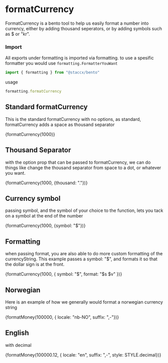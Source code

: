 
<Meta title="Formatting|FormatCurrency" component={formatCurrency}/>

# formatCurrency
FormatCurrency is a bento tool to help us easily format a number into currency, either by adding thousand seperators,
or by adding symbols such as $ or "kr".

### Import
All exports under formatting is imported via formatting. to use a spesific formatter you would
use ```formatting.FormatterYouWant```


```javascript
import { formatting } from "@staccx/bento"
```
usage
```javascript
formatting.formatCurrency
```

## Standard formatCurrency
This is the standard formatCurrency with no options, as standard, formatCurrency adds a space as thousand separator

<Preview>
  <Story name="Standard">
   <CurrencyText>{formatCurrency(1000)}</CurrencyText>
  </Story>
</Preview>

## Thousand Separator
with the option prop that can be passed to formatCurrency, we can do things like change the thousand separator from
space to a dot, or whatever you want.

<Preview>
  <Story name="Thousand Separator">
   <CurrencyText>{formatCurrency(1000, {thousand: "."})}</CurrencyText>
  </Story>
</Preview>


## Currency symbol
passing symbol, and the symbol of your choice to the function, lets you tack on a symbol at the end of the number

<Preview>
  <Story name="Currency symbol">
   <CurrencyText>{formatCurrency(1000, {symbol: "$"})}</CurrencyText>
  </Story>
</Preview>

## Formatting
when passing format, you are also able to do more custom formatting of the currencyString.
This example passes a symbol: "$", and formats it so that the dollar sign is at the front.

<Preview>
  <Story name="Formatting">
   <CurrencyText>{formatCurrency(1000, { symbol: "$", format: "$s  $v" })}</CurrencyText>
  </Story>
</Preview>

## Norwegian
Here is an example of how we generally would format a norwegian currency string

<Preview>
  <Story name="Norweigan format">
   <CurrencyText>
   {formatMoney(100000, { locale: "nb-NO", suffix: ",-"})}
   </CurrencyText>
  </Story>
</Preview>

## English
with decimal

<Preview>
  <Story name="English format">
   <CurrencyText>
   {formatMoney(100000.12, { locale: "en", suffix: ",-", style: STYLE.decimal})}
   </CurrencyText>
  </Story>
</Preview>

